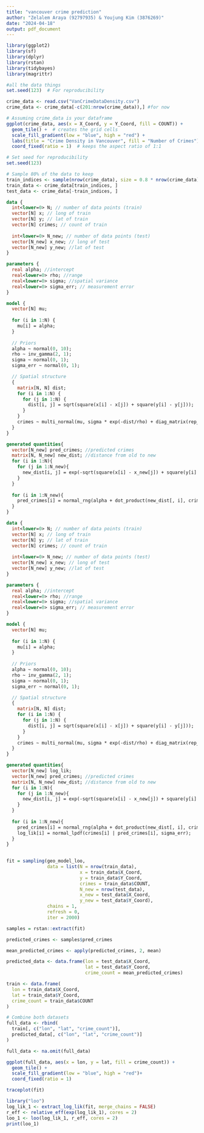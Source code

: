 ```yaml
---
title: "vancouver crime prediction"
author: "Zelalem Araya (92797935) & Youjung Kim (3876269)"
date: "2024-04-18"
output: pdf_document
---
```


```r
library(ggplot2)
library(sf)
library(dplyr)
library(rstan)
library(tidybayes)
library(magrittr)
```

```r
#all the data things
set.seed(123)  # For reproducibility

crime_data <- read.csv("VanCrimeDataDensity.csv")
crime_data <- crime_data[-c(201:nrow(crime_data)),] #for now
```

```r
# Assuming crime_data is your dataframe
ggplot(crime_data, aes(x = X_Coord, y = Y_Coord, fill = COUNT)) +
  geom_tile() +  # creates the grid cells
  scale_fill_gradient(low = "blue", high = "red") +
  labs(title = "Crime Density in Vancouver", fill = "Number of Crimes")+
  coord_fixed(ratio = 1)  # keeps the aspect ratio of 1:1
```

```r
# Set seed for reproducibility
set.seed(123)

# Sample 80% of the data to keep
train_indices <- sample(nrow(crime_data), size = 0.8 * nrow(crime_data))
train_data <- crime_data[train_indices, ]
test_data <- crime_data[-train_indices, ]
```

```stan
data {
  int<lower=0> N; // number of data points (train)
  vector[N] x; // long of train
  vector[N] y; // lat of train
  vector[N] crimes; // count of train
  
  int<lower=0> N_new; // number of data points (test)
  vector[N_new] x_new; // long of test
  vector[N_new] y_new; //lat of test
}

parameters {
  real alpha; //intercept
  real<lower=0> rho; //range
  real<lower=0> sigma; //spatial variance
  real<lower=0> sigma_err; // measurement error
}

model {
  vector[N] mu;
  
  for (i in 1:N) {
    mu[i] = alpha;
  }
  
  // Priors
  alpha ~ normal(0, 10);
  rho ~ inv_gamma(2, 1);
  sigma ~ normal(0, 1);
  sigma_err ~ normal(0, 1);

  // Spatial structure
  {
    matrix[N, N] dist;
    for (i in 1:N) {
      for (j in 1:N) {
        dist[i, j] = sqrt(square(x[i] - x[j]) + square(y[i] - y[j]));
      }
    }
    crimes ~ multi_normal(mu, sigma * exp(-dist/rho) + diag_matrix(rep_vector(sigma_err, N)));
  }
}

generated quantities{
  vector[N_new] pred_crimes; //predicted crimes
  matrix[N, N_new] new_dist; //distance from old to new
  for (i in 1:N){
    for (j in 1:N_new){
      new_dist[i, j] = exp(-sqrt(square(x[i] - x_new[j]) + square(y[i] - y_new[j])) / rho);
    }
  }
  
  for (i in 1:N_new){
    pred_crimes[i] = normal_rng(alpha + dot_product(new_dist[, i], crimes - rep_vector(alpha, N)), sigma_err);
  }
}
```

```stan
data {
  int<lower=0> N; // number of data points (train)
  vector[N] x; // long of train
  vector[N] y; // lat of train
  vector[N] crimes; // count of train
  
  int<lower=0> N_new; // number of data points (test)
  vector[N_new] x_new; // long of test
  vector[N_new] y_new; //lat of test
}

parameters {
  real alpha; //intercept
  real<lower=0> rho; //range
  real<lower=0> sigma; //spatial variance
  real<lower=0> sigma_err; // measurement error
}

model {
  vector[N] mu;
  
  for (i in 1:N) {
    mu[i] = alpha;
  }
  
  // Priors
  alpha ~ normal(0, 10);
  rho ~ inv_gamma(2, 1);
  sigma ~ normal(0, 1);
  sigma_err ~ normal(0, 1);

  // Spatial structure
  {
    matrix[N, N] dist;
    for (i in 1:N) {
      for (j in 1:N) {
        dist[i, j] = sqrt(square(x[i] - x[j]) + square(y[i] - y[j]));
      }
    }
    crimes ~ multi_normal(mu, sigma * exp(-dist/rho) + diag_matrix(rep_vector(sigma_err, N)));
  }
}

generated quantities{
  vector[N_new] log_lik; 
  vector[N_new] pred_crimes; //predicted crimes
  matrix[N, N_new] new_dist; //distance from old to new
  for (i in 1:N){
    for (j in 1:N_new){
      new_dist[i, j] = exp(-sqrt(square(x[i] - x_new[j]) + square(y[i] - y_new[j])) / rho);
    }
  }
  
  for (i in 1:N_new){
    pred_crimes[i] = normal_rng(alpha + dot_product(new_dist[, i], crimes - rep_vector(alpha, N)), sigma_err);
    log_lik[i] = normal_lpdf(crimes[i] | pred_crimes[i], sigma_err);
  }
}
 
```

```r
fit = sampling(geo_model_loo, 
               data = list(N = nrow(train_data),
                           x = train_data$X_Coord,
                           y = train_data$Y_Coord,
                           crimes = train_data$COUNT,
                           N_new = nrow(test_data),
                           x_new = test_data$X_Coord,
                           y_new = test_data$Y_Coord),
               chains = 1,
               refresh = 0, 
               iter = 2000)
```

```r
samples = rstan::extract(fit)

predicted_crimes <- samples$pred_crimes

mean_predicted_crimes <- apply(predicted_crimes, 2, mean)

predicted_data <- data.frame(lon = test_data$X_Coord,
                             lat = test_data$Y_Coord,
                             crime_count = mean_predicted_crimes)
```

```r
train <- data.frame(
  lon = train_data$X_Coord,
  lat = train_data$Y_Coord,
  crime_count = train_data$COUNT
)

# Combine both datasets
full_data <- rbind(
  train[, c("lon", "lat", "crime_count")],
  predicted_data[, c("lon", "lat", "crime_count")]
)

full_data <- na.omit(full_data)
```

```r
ggplot(full_data, aes(x = lon, y = lat, fill = crime_count)) +
  geom_tile() + 
  scale_fill_gradient(low = "blue", high = "red")+
  coord_fixed(ratio = 1)

traceplot(fit)
```

```r
library("loo")
log_lik_1 <- extract_log_lik(fit, merge_chains = FALSE)
r_eff <- relative_eff(exp(log_lik_1), cores = 2)
loo_1 <- loo(log_lik_1, r_eff, cores = 2)
print(loo_1)
```

```r

```

```r

```

```stan

```